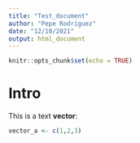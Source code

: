 ```yaml
---
title: "Test_document"
author: "Pepe Rodriguez"
date: "12/10/2021"
output: html_document
---
```


```r
knitr::opts_chunk$set(echo = TRUE)
```

# Intro

This is a text **vector**:

```r

vector_a <- c(1,2,3)

```


